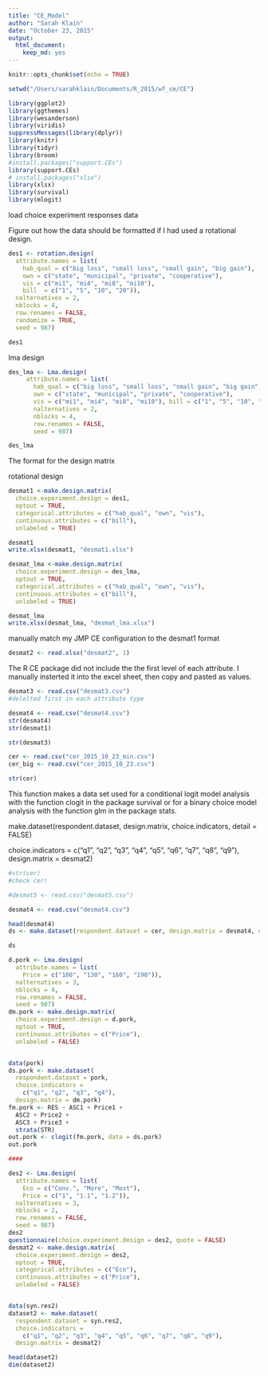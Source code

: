 ```yaml
---
title: "CE_Model"
author: "Sarah Klain"
date: "October 23, 2015"
output: 
  html_document: 
    keep_md: yes
---
```

```r
knitr::opts_chunk$set(echo = TRUE)
```


```r
setwd("/Users/sarahklain/Documents/R_2015/wf_ce/CE")

library(ggplot2)
library(ggthemes)
library(wesanderson)
library(viridis)
suppressMessages(library(dplyr))
library(knitr)
library(tidyr)
library(broom)
#install.packages("support.CEs")
library(support.CEs)
# install.packages("xlsx")
library(xlsx)
library(survival)
library(mlogit)
```

load choice experiment responses data


Figure out how the data should be formatted if I had used a rotational design.

```r
des1 <- rotation.design(
  attribute.names = list(
    hab_qual = c("big loss", "small loss", "small gain", "big gain"), 
    own = c("state", "municipal", "private", "cooperative"), 
    vis = c("mi1", "mi4", "mi8", "mi10"), 
    bill  = c("1", "5", "10", "20")), 
  nalternatives = 2,
  nblocks = 4,
  row.renames = FALSE, 
  randomize = TRUE,
  seed = 987)

des1
```

lma design
```r
des_lma <- Lma.design(
     attribute.names = list(
       hab_qual = c("big loss", "small loss", "small gain", "big gain"), 
       own = c("state", "municipal", "private", "cooperative"),
       vis = c("mi1", "mi4", "mi8", "mi10"), bill = c("1", "5", "10", "20")), 
       nalternatives = 2,
       nblocks = 4, 
       row.renames = FALSE,
       seed = 987)

des_lma
```

The format for the design matrix

rotational design

```r
desmat1 <-make.design.matrix(
  choice.experiment.design = des1,
  optout = TRUE,
  categorical.attributes = c("hab_qual", "own", "vis"), 
  continuous.attributes = c("bill"),
  unlabeled = TRUE)

desmat1
write.xlsx(desmat1, "desmat1.xlsx")
```



```r
desmat_lma <-make.design.matrix(
  choice.experiment.design = des_lma,
  optout = TRUE,
  categorical.attributes = c("hab_qual", "own", "vis"), 
  continuous.attributes = c("bill"),
  unlabeled = TRUE)

desmat_lma
write.xlsx(desmat_lma, "desmat_lma.xlsx")
```

manually match my JMP CE configuration to the desmat1 format
```r
desmat2 <- read.xlsx("desmat2", 1)

```

The R CE package did not include the the first level of each attribute. I manually insterted it into the excel sheet, then copy and pasted as values. 

```r
desmat3 <- read.csv("desmat3.csv")
#delelted first in each attribute type

desmat4 <- read.csv("desmat4.csv")
str(desmat4)
str(desmat1)
```


```r
str(desmat3)
```

```r
cer <- read.csv("cer_2015_10_23_min.csv")
cer_big <- read.csv("cer_2015_10_23.csv")

str(cer)
```

This function makes a data set used for a conditional logit model analysis with the function clogit in the package survival or for a binary choice model analysis with the function glm in the package stats.

make.dataset(respondent.dataset, design.matrix,
                 choice.indicators, detail = FALSE)

 choice.indicators = 
  c("q1", "q2", "q3", "q4", "q5", "q6", "q7", "q8", "q9"), 
 design.matrix = desmat2)
```r
#str(cer)
#check cer!

#desmat5 <- read.csv("desmat5.csv")

desmat4 <- read.csv("desmat4.csv")

head(desmat4)
ds <- make.dataset(respondent.dataset = cer, design.matrix = desmat4, choice.indicators = c("q1", "q2", "q3", "q4", "q5", "q6", "q7", "q8"), detail = TRUE)

ds
```

```r
d.pork <- Lma.design(
  attribute.names = list(
    Price = c("100", "130", "160", "190")),
  nalternatives = 3,
  nblocks = 4,
  row.renames = FALSE,
  seed = 987)
dm.pork <- make.design.matrix(
  choice.experiment.design = d.pork,
  optout = TRUE,
  continuous.attributes = c("Price"),
  unlabeled = FALSE)


data(pork)
ds.pork <- make.dataset(
  respondent.dataset = pork,
  choice.indicators =
    c("q1", "q2", "q3", "q4"),
  design.matrix = dm.pork)
fm.pork <- RES ~ ASC1 + Price1 +
  ASC2 + Price2 +
  ASC3 + Price3 +
  strata(STR)
out.pork <- clogit(fm.pork, data = ds.pork)
out.pork

####

des2 <- Lma.design(
  attribute.names = list(
    Eco = c("Conv.", "More", "Most"),
    Price = c("1", "1.1", "1.2")),
  nalternatives = 3,
  nblocks = 2,
  row.renames = FALSE,
  seed = 987)
des2
questionnaire(choice.experiment.design = des2, quote = FALSE)
desmat2 <- make.design.matrix(
  choice.experiment.design = des2,
  optout = TRUE,
  categorical.attributes = c("Eco"),
  continuous.attributes = c("Price"),
  unlabeled = FALSE)


data(syn.res2)
dataset2 <- make.dataset(
  respondent.dataset = syn.res2,
  choice.indicators =
    c("q1", "q2", "q3", "q4", "q5", "q6", "q7", "q8", "q9"),
  design.matrix = desmat2)

head(dataset2)
dim(dataset2)
```



